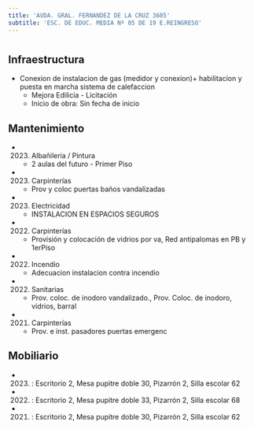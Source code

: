 ```yaml
---
title: 'AVDA. GRAL. FERNANDEZ DE LA CRUZ 3605'
subtitle: 'ESC. DE EDUC. MEDIA Nº 05 DE 19 E.REINGRESO'
---
```


#
## Infraestructura

* Conexion de instalacion de gas (medidor y conexion)+ habilitacion y puesta en marcha sistema de calefaccion 
    + Mejora Edilicia - Licitación 
    + Inicio de obra: Sin fecha de inicio 






## Mantenimiento

*  (2023) Albañileria / Pintura 
    + 2 aulas del futuro - Primer Piso

*  (2023) Carpinterías 
    + Prov y coloc puertas baños vandalizadas

*  (2023) Electricidad 
    + INSTALACION EN ESPACIOS SEGUROS

*  (2022) Carpinterías 
    + Provisión y colocación de vidrios por va, Red antipalomas en PB y 1erPiso

*  (2022) Incendio 
    + Adecuacion instalacion contra incendio

*  (2022) Sanitarias 
    + Prov. coloc. de inodoro vandalizado., Prov. Coloc. de inodoro, vidrios, barral

*  (2021) Carpinterías 
    + Prov. e inst. pasadores puertas emergenc





## Mobiliario

*  (2023) : Escritorio 2, Mesa pupitre doble 30, Pizarrón 2, Silla escolar 62 

*  (2022) : Escritorio 2, Mesa pupitre doble 33, Pizarrón 2, Silla escolar 68 

*  (2021) : Escritorio 2, Mesa pupitre doble 30, Pizarrón 2, Silla escolar 62 



